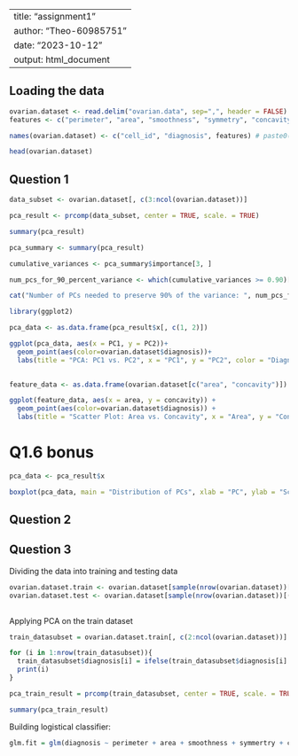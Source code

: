 
---
title: "assignment1"
author: "Theo-60985751"
date: "2023-10-12"
output: html_document
---

## Loading the data

```r
ovarian.dataset <- read.delim("ovarian.data", sep=",", header = FALSE)
features <- c("perimeter", "area", "smoothness", "symmetry", "concavity", paste("protein", seq(1, 25), sep=""))

names(ovarian.dataset) <- c("cell_id", "diagnosis", features) # paste0(features,"_mean"), paste0(features,"_se"), paste0(features,"_worst")

head(ovarian.dataset)
```


## Question 1

```r

data_subset <- ovarian.dataset[, c(3:ncol(ovarian.dataset))]

pca_result <- prcomp(data_subset, center = TRUE, scale. = TRUE)

summary(pca_result)

```
```r
pca_summary <- summary(pca_result)

cumulative_variances <- pca_summary$importance[3, ]

num_pcs_for_90_percent_variance <- which(cumulative_variances >= 0.90)[1]

cat("Number of PCs needed to preserve 90% of the variance: ", num_pcs_for_90_percent_variance, "\n")

```
```r
library(ggplot2)

pca_data <- as.data.frame(pca_result$x[, c(1, 2)])

ggplot(pca_data, aes(x = PC1, y = PC2))+
  geom_point(aes(color=ovarian.dataset$diagnosis))+
  labs(title = "PCA: PC1 vs. PC2", x = "PC1", y = "PC2", color = "Diagnosis") 
  
```

```r
feature_data <- as.data.frame(ovarian.dataset[c("area", "concavity")])

ggplot(feature_data, aes(x = area, y = concavity)) +
  geom_point(aes(color=ovarian.dataset$diagnosis)) +
  labs(title = "Scatter Plot: Area vs. Concavity", x = "Area", y = "Concavity", color = "Diagnosis")
```
# Q1.6 bonus

```r
pca_data <- pca_result$x

boxplot(pca_data, main = "Distribution of PCs", xlab = "PC", ylab = "Score")
```

## Question 2

## Question 3

Dividing the data into training and testing data

```r
ovarian.dataset.train <- ovarian.dataset[sample(nrow(ovarian.dataset))[1:(nrow(ovarian.dataset)/2)],]
ovarian.dataset.test <- ovarian.dataset[sample(nrow(ovarian.dataset))[(nrow(ovarian.dataset)/2):(nrow(ovarian.dataset))],]
  
```


Applying PCA on the train dataset

```r
train_datasubset = ovarian.dataset.train[, c(2:ncol(ovarian.dataset))]

for (i in 1:nrow(train_datasubset)){
  train_datasubset$diagnosis[i] = ifelse(train_datasubset$diagnosis[i] == "M", 1, 0)
  print(i)
}

pca_train_result = prcomp(train_datasubset, center = TRUE, scale. = TRUE)

summary(pca_train_result)
```

Building logistical classifier:

```r
glm.fit = glm(diagnosis ~ perimeter + area + smoothness + symmertry + concavity, data = train_datasubset, type = "Response" )
```

